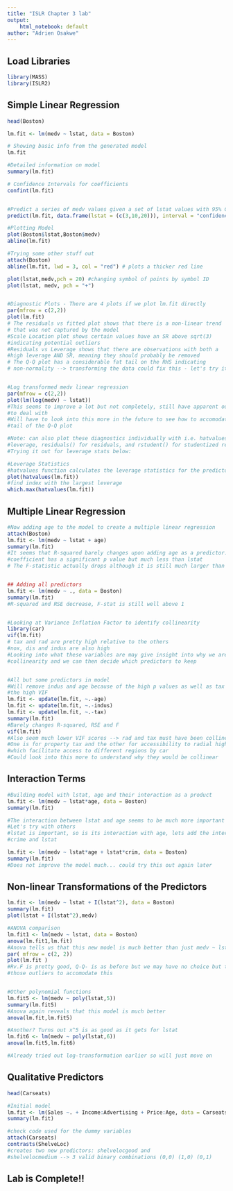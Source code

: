 ```yaml
---
title: "ISLR Chapter 3 lab"
output: 
    html_notebook: default
author: "Adrien Osakwe"
---
```


## Load Libraries

``` r
library(MASS)
library(ISLR2)
```

## Simple Linear Regression

``` r
head(Boston)

lm.fit <- lm(medv ~ lstat, data = Boston)

# Showing basic info from the generated model
lm.fit

#Detailed information on model
summary(lm.fit)

# Confidence Intervals for coefficients
confint(lm.fit)


#Predict a series of medv values given a set of lstat values with 95% CI
predict(lm.fit, data.frame(lstat = (c(3,10,20))), interval = "confidence")

#Plotting Model
plot(Boston$lstat,Boston$medv)
abline(lm.fit)

#Trying some other stuff out
attach(Boston)
abline(lm.fit, lwd = 3, col = "red") # plots a thicker red line

plot(lstat,medv,pch = 20) #changing symbol of points by symbol ID
plot(lstat, medv, pch = "+")


#Diagnostic Plots - There are 4 plots if we plot lm.fit directly
par(mfrow = c(2,2))
plot(lm.fit)
# The residuals vs fitted plot shows that there is a non-linear trend 
# that was not captured by the model
#Scale Location plot shows certain values have an SR above sqrt(3) 
#indicating potential outliers
#Residuals vs Leverage shows that there are observations with both a 
#high leverage AND SR, meaning they should probably be removed
# The Q-Q plot has a considerable fat tail on the RHS indicating 
# non-normality --> transforming the data could fix this - let's try it !


#Log transformed medv linear regression
par(mfrow = c(2,2))
plot(lm(log(medv) ~ lstat))
#This seems to improve a lot but not completely, still have apparent outliers 
#to deal with
#Will have to look into this more in the future to see how to accomodate the fat
#tail of the Q-Q plot

#Note: can also plot these diagnostics individually with i.e. hatvalues for 
#leverage, residuals() for residuals, and rstudent() for studentized residuals. 
#Trying it out for leverage stats below:

#Leverage Statistics
#hatvalues function calculates the leverage statistics for the predictors
plot(hatvalues(lm.fit))
#find index with the largest leverage
which.max(hatvalues(lm.fit))
```



## Multiple Linear Regression

``` r
#Now adding age to the model to create a multiple linear regression
attach(Boston)
lm.fit <- lm(medv ~ lstat + age)
summary(lm.fit)
#It seems that R-squared barely changes upon adding age as a predictor. Age's 
#coefficient has a significant p value but much less than lstat
# The F-statistic actually drops although it is still much larger than one


## Adding all predictors
lm.fit <- lm(medv ~ ., data = Boston)
summary(lm.fit)
#R-squared and RSE decrease, F-stat is still well above 1


#Looking at Variance Inflation Factor to identify collinearity
library(car)
vif(lm.fit)
# tax and rad are pretty high relative to the others
#nox, dis and indus are also high
#Looking into what these variables are may give insight into why we are seeing 
#collinearity and we can then decide which predictors to keep


#All but some predictors in model
#Will remove indus and age because of the high p values as well as tax given 
#the high VIF
lm.fit <- update(lm.fit, ~.-age)
lm.fit <- update(lm.fit, ~.-indus)
lm.fit <- update(lm.fit, ~.-tax)
summary(lm.fit)
#Barely changes R-squared, RSE and F
vif(lm.fit)
#Also seem much lower VIF scores --> rad and tax must have been collinear 
#One is for property tax and the other for accessibility to radial highways 
#which facilitate access to different regions by car
#Could look into this more to understand why they would be collinear
```


## Interaction Terms

``` r

#Building model with lstat, age and their interaction as a product 
lm.fit <- lm(medv ~ lstat*age, data = Boston)
summary(lm.fit)

#The interaction between lstat and age seems to be much more important than age
#Let's try with others
#lstat is important, so is its interaction with age, lets add the interaction of
#crime and lstat

lm.fit <- lm(medv ~ lstat*age + lstat*crim, data = Boston)
summary(lm.fit)
#Does not improve the model much... could try this out again later
```

## Non-linear Transformations of the Predictors

``` r
lm.fit <- lm(medv ~ lstat + I(lstat^2), data = Boston)
summary(lm.fit)
plot(lstat + I(lstat^2),medv)

#ANOVA comparison
lm.fit1 <- lm(medv ~ lstat, data = Boston)
anova(lm.fit1,lm.fit)
#Anova tells us that this new model is much better than just medv ~ lstat
par( mfrow = c(2, 2))
plot(lm.fit )
#Rv.F is pretty good, Q-Q- is as before but we may have no choice but to remove
#those outliers to accomodate this


#Other polynomial functions
lm.fit5 <- lm(medv ~ poly(lstat,5))
summary(lm.fit5)
#Anova again reveals that this model is much better
anova(lm.fit,lm.fit5)

#Another? Turns out x^5 is as good as it gets for lstat
lm.fit6 <- lm(medv ~ poly(lstat,6))
anova(lm.fit5,lm.fit6)

#Already tried out log-transformation earlier so will just move on
```

## Qualitative Predictors

``` r
head(Carseats)

#Initial model
lm.fit <- lm(Sales ~. + Income:Advertising + Price:Age, data = Carseats)
summary(lm.fit)

#check code used for the dummy variables
attach(Carseats)
contrasts(ShelveLoc) 
#creates two new predictors: shelvelocgood and 
#shelvelocmedium --> 3 valid binary combinations (0,0) (1,0) (0,1)

```


## Lab is Complete!!






